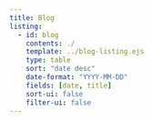 ```yaml
---
title: Blog
listing: 
  - id: blog
    contents: ./
    template: ../blog-listing.ejs
    type: table
    sort: "date desc"
    date-format: "YYYY-MM-DD"
    fields: [date, title]
    sort-ui: false
    filter-ui: false
---
```

